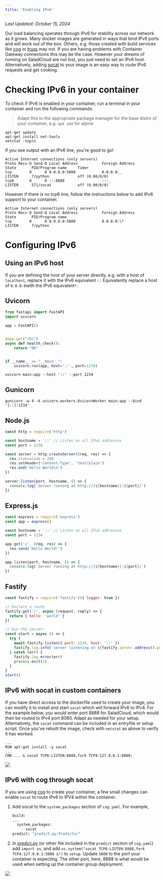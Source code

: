 ```yaml
---
title: 'Enabling IPv6'
---
```


*Last Updated: October 15, 2024*


Our load balancing operates through IPv6 for stability across our network as it grows. Many docker images are generated
in ways that bind IPv6 ports and will work out of the box. Others, e.g. those created with build services like
[cog](https://github.com/replicate/cog) or [truss](https://github.com/basetenlabs/truss) may not. If you are having
problems with Container Gateway connections this may be the case. However your dreams of running on SaladCloud are not
lost, you just need to set an IPv6 host. Alternatively, adding [socat](http://www.dest-unreach.org/socat/) to your image
is an easy way to route IPv6 requests and get cooking.

# Checking IPv6 in your container

To check if IPv6 is enabled in your container, run a terminal in your container and run the following commands:

> Adapt this to the appropriate package manager for the base distro of your container, e.g. `apk add` for alpine

```
apt-get update
apt-get install net-tools
netstat -topln
```

If you see output with an IPv6 line, you're good to go!

```
Active Internet connections (only servers)
Proto Recv-Q Send-Q Local Address           Foreign Address         State       PID/Program name     Timer
tcp        0      0 0.0.0.0:5000            0.0.0.0:_               LISTEN      7/python             off (0.00/0/0)
tcp6       0      0 :::8888                 :::_                    LISTEN      571/socat            off (0.00/0/0)
```

However if there is no tcp6 line, follow the instructions below to add IPv6 support to your container.

```
Active Internet connections (only servers)
Proto Recv-Q Send-Q Local Address           Foreign Address         State       PID/Program name
tcp        0      0 0.0.0.0:5000            0.0.0.0:\*               LISTEN      7/python
```

# Configuring IPv6

## Using an IPv6 host

If you are defining the host of your server directly, e.g. with a host of `localhost`, replace it with the IPv6
equivalent `::` Equivalently replace a host of `0.0.0.0`with the IPv6 equivalent`*`.

## Uvicorn

```python
from fastapi import FastAPI
import uvicorn

app = FastAPI()


@app.get("/hc")
async def health_check():
    return "OK"


if __name__ == "__main__":
	uvicorn.run(app, host='::', port=1234)
```

`uvicorn main:app --host '::' --port 1234`

## Gunicorn

`gunicorn -w 4 -k uvicorn.workers.UvicornWorker main:app --bind '[::]:1234'`

## Node.js

```javascript
const http = require('http')

const hostname = '::' // Listen on all IPv6 addresses
const port = 1234

const server = http.createServer((req, res) => {
  res.statusCode = 200
  res.setHeader('Content-Type', 'text/plain')
  res.end('Hello World\n')
})

server.listen(port, hostname, () => {
  console.log(`Server running at http://[${hostname}]:${port}/`)
})
```

## Express.js

```javascript
const express = require('express')
const app = express()

const hostname = '::' // Listen on all IPv6 addresses
const port = 1234

app.get('/', (req, res) => {
  res.send('Hello World!')
})

app.listen(port, hostname, () => {
  console.log(`Server running at http://[${hostname}]:${port}/`)
})
```

## Fastify

```javascript
const fastify = require('fastify')({ logger: true })

// Declare a route
fastify.get('/', async (request, reply) => {
  return { hello: 'world' }
})

// Run the server!
const start = async () => {
  try {
    await fastify.listen({ port: 1234, host: '::' })
    fastify.log.info(`server listening on ${fastify.server.address().port}`)
  } catch (err) {
    fastify.log.error(err)
    process.exit(1)
  }
}
start()
```

## IPv6 with socat in custom containers

If you have direct access to the dockerfile used to create your image, you can modify it to install and start `socat`
which will forward IPv6 to IPv4. For the example below, you would enter port 8888 for SaladCloud, which would then be
routed to IPv4 port 8080. Adapt as needed for your setup. Alternatively, the `socat` command can be included in an
entryfile or setup script. Once you've rebuilt the image, check with `netstat` as above to verify it has worked.

```
...
RUN apt-get install -y socat
...
CMD ... & socat TCP6-LISTEN:8888,fork TCP4:127.0.0.1:8080;
```

<img src="/products/sce/gateway/images/portal-enable-container-gateway.png" />

## IPv6 with cog through socat

If you are using [cog](https://github.com/replicate/cog) to create your container, a few small changes can enable
`socat` to route IPv6 to IPV4 within the container.

1. Add socat to the `system_packages` section of `cog.yaml`. For example,

   ```python
   build:
   ...
     system_packages:
       - socat
   predict: "predict.py:Predictor"
   ```

2. In [predict.py](http://predict.py/) (or other file included in the `predict` section of `cog.yaml`) add `import os`,
   and add `os.system("socat TCP6-LISTEN:8888,fork TCP4:127.0.0.1:5000 &")` to `setup`. Update `5000` to the port your
   container is expecting. The other port, here, 8888 is what would be used when setting up the container group
   deployment.

<img src="/products/sce/gateway/images/portal-enable-container-gateway.png" />
